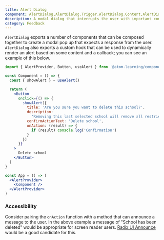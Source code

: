 ```yaml
---
title: Alert Dialog
component: AlertDialog,AlertDialog.Trigger,AlertDialog.Content,AlertDialog.Title
description: A modal dialog that interrupts the user with important content and expects a response
category: Feedback
---
```


`AlertDialog` exports a number of components that can be composed together to create a modal pop up that expects a response from the user. `AlertDialog` also exports a custom hook that can be used to dynamically render an alert based on some content and a callback; you can see an example of this below.

```jsx
import { AlertProvider, Button, useAlert } from '@atom-learning/components'

const Component = () => {
  const { showAlert } = useAlert()

  return (
    <Button
      onClick={() => {
        showAlert({
          title: 'Are you sure you want to delete this school?',
          description:
            'Removing this last selected school will remove all restrictions on the exam and make it available to all schools.',
          confirmActionText: 'Delete school',
          onAction: (result) => {
            if (result) console.log('Confirmation')
          }
        })
      }}
    >
      Delete school
    </Button>
  )
}

const App = () => (
  <AlertProvider>
    <Component />
  </AlertProvider>
)
```

### Accessibility

Consider pairing the `onAction` function with a method that can announce a message to the user. In the above example a message of "School has been deleted" would be appropriate for screen reader users. [Radix UI Announce](https://radix-ui.com/primitives/docs/utilities/announce) would be a good candidate for this.
